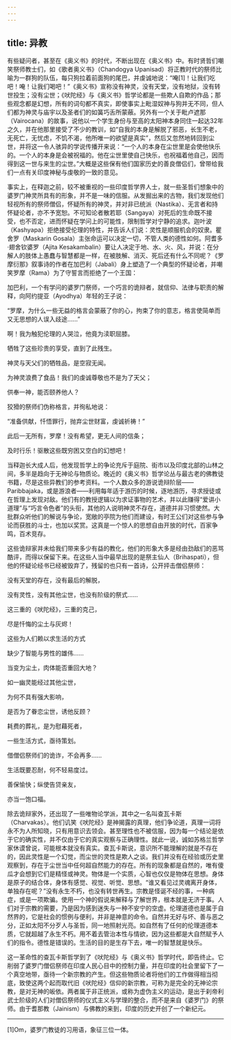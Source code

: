 ```yaml
---
---
---
```

title: 异教
---




有些疑问者，甚至在《奥义书》的时代，不断出现在《奥义书》中。有时贤哲们嘲笑祭师教士们，如《歌者奥义书》（Chandogya Upanisad）将正教时代的祭师比喻为一群狗的队伍，每只狗拉着前面狗的尾巴，并虔诚地说：“唵[1]！让我们吃吧！唵！让我们喝吧！”《奥义书》宣称没有神灵，没有天堂，没有地狱，没有转世投生；没有尘世；《吠陀经》与《奥义书》哲学论都是一些欺人自欺的作品；那些观念都是幻想，所有的词句都不真实，即使事实上毗湿奴神与狗并无不同，但人们都为神灵与庙宇以及圣者们的如簧巧舌所蒙蔽。另外有一个关于毗卢遮那（Vairocana）的故事，说他以一个学生身份与至高的太阳神本身同住一起达32年之久，并在他那里接受了不少的教训，如“自我的本身是解脱了邪恶，长生不老，无死亡，无忧虑，不饥不渴，他所唯一的欲望是真实”，然后又忽然地转回到尘世，并将这一令人骇异的学说传播开来说：“一个人的本身在尘世里是会使他快乐的。一个人的本身是会被祝福的。他在尘世里使自己快乐，也祝福着他自己，因而得到这一世与来生的尘世。”大概是这些保有他们国家历史的善良僧侣们，曾带给我们一点有关印度神秘与虔敬的一致的意见。

事实上，在释迦之前，较不被重视的一些印度哲学界人士，就一些圣哲们想象中的婆罗门神灵所具有的形象，并不是一味的信服。从发掘出来的古物，我们发现他们轻视所有的祭师僧侣，怀疑所有的神灵，并对非已统派（Nastika）、无言者和持怀疑论者，亦不予宽恕。不可知论者散若耶（Sangaya）对死后的生命既不接受，也不否定，进而怀疑在学问上的可能性，限制哲学对宁静的追求。迦叶波（Kashyapa）拒绝接受伦理的特性，并告诉人们说：灵性是顺服机会的奴隶。瞿舍罗（Maskarin Gosala）主张命运可以决定一切，不管人类的德性如何。阿耆多·翅舍钦婆罗（Ajita Kesakambalin）要让人决定于地、水、火、风，并说：在分解人的肢体上愚蠢与智慧都是一样，在被肢解、消灭、死后还有什么不同呢？《罗摩衍那》叙事诗的作者在加巴利（Jabali）身上塑造了一个典型的怀疑论者，并嘲笑罗摩（Rama）为了守誓言而拒绝了一个王国：

加巴利，一个有学问的婆罗门祭师，一个巧言的诡辩者，就信仰、法律与职责的解释，向阿约提亚（Ayodhya）年轻的王子说：

“罗摩，为什么一些无益的格言会蒙蔽了你的心，拘束了你的意志，格言使简单而又无思想的人误入歧途……”

啊！我为触犯伦理的人哭泣，他竟为渎职屈膝。

牺牲了这些珍贵的享受，直到了此残生。

神灵与天父们的牺牲品，是空寂无闻。

为神灵浪费了食品！我们的虔诚尊敬也不是为了天父；

供奉一神，能否颐养他人？

狡猾的祭师们伪称格言，并徇私地说：

“准备供献，忏悟罪行，抛弃尘世财富，虔诚祈祷！”

此后一无所有，罗摩！没有希望，更无人间的信条；

及时行乐！驱散这些既穷困又空白的幻想吧！



当释迦长大成人后，他发现哲学上的争论充斥于庭院、街市以及印度北部的山林之间，多半是趋向于无神论与物质论。晚近的《奥义书》哲学论丛与最古老的佛教徒书籍，尽是这些异教们的参考资料。一个人数众多的游说诡辩阶层——Paribbajaka，或是游浪者——利用每年适于游历的时候，逐地游历，寻求授徒或在哲理上发现对敌。他们有的教授逻辑以为求证事物的艺术，并以此赚得“爱讲小道理”与“巧言令色者”的头衔，其他的人说明神灵不存在，道德并非习惯使然。大批群众听他们的解说与争论，宽敞的亭院为他们而建设，有时王公们对这些参与争论而获胜的斗士，也加以奖赏。这真是一个惊人的思想自由开放的时代，百家争鸣，百术竞存。

这些诡辩家并未给我们带来多少有益的教化，他们的形象大多是经由劲敌们的恶骂酷评，而得以保留下来。在这些人当中最早出现的是祭主仙人（Brihaspati），但他的怀疑论经书已经被毁弃了，残留的也只有一首诗，公开抨击僧侣祭师：

没有天堂的存在，没有最后的解脱，

没有灵性，没有其他尘世，也没有阶级的祭式……

这三重的《吠陀经》，三重的克己，

尽是忏悔的尘土与灰烬！

这些为人们赖以求生活的方式

缺少了智能与男性的雄伟……

当变为尘土，肉体能否重回大地？

如一幽灵能经过其他尘世，

为何不具有强大影响，

是否为了眷恋尘世，诱他反顾？

耗费的葬礼，是为慰藉死者，

一些生活方式，亟待策划。

借僧侣祭师们的诡诈，不会再多……

生活既要忍耐，何不轻易度过。

善保愉快；纵使告贷亲友，

亦当一饱口福。



除去诡辩家外，还出现了一些唯物论学派，其中之一名叫查瓦卡斯（Charvakas）。他们讥笑《吠陀经》是神揭露的真理，他们争论道，真理一词将永不为人所知晓，只有用意识去领会。甚至理性也不被信服，因为每一个结论是依于它的确实性，并不仅由于它的真实观察与正确理性。就此一说，诚如苏格兰哲学家休谟曾说，可能根本就没有真实。查瓦卡斯说，意识所不能理解的就是不存在的，因此灵性是一个幻觉，而尘世的灵性是欺人之谈。我们并没有在经验或历史里观察到，存在于尘世当中任何超自然能力的存在。所有的现象都是自然的，唯有傻瓜才会想到它们是精怪或神灵。物体是一个实质，心智也仅仅是物体在思想。身体是原子的结合体，身体有感觉、视觉、听觉、思想。“谁又看见过灵魂离开身体，单独存在呢？”没有永生不朽，也没有转世再生。宗教是怪诞不经的事，一种病症，或是一项欺骗。使用一个神的假说来解释与了解世界，根本就是无济于事。人们对于宗教的需要，乃是因为感到迷失与一种不安宁的空虚。伦理道德也是属于自然界的，它是社会的惯例与便利，并非是神意的命令。自然并无好与坏、善与恶之分，正如太阳不分歹人与圣哲，同一地照射光亮。如自然有了任何的伦理道德本质，它就超越了永生不朽。用不着去管治本性与情欲，因为这些都是大自然赋予人们的指令。德性是错误的。生活的目的是生存下去，唯一的智慧就是快乐。

这一革命性的查瓦卡斯哲学到了《吠陀经》与《奥义书》哲学时代，即告终止。它削弱了婆罗门僧侣祭师在印度人民心目中的控制力量，并在印度的社会里留下了一个真空地带，亟待一个新宗教的产生。但这些物质论者将他们的工作做得相当彻底，致使这两个起而取代旧《吠陀经》信仰的新宗教，可称为是完全的无神论宗教，是对无神的皈依。两者属于非正统派，或称为虚伪主义的运动，是出于刹帝利武士阶级的人们对僧侣祭师的仪式主义与学理的整合，而不是来自《婆罗门》的祭师。由于耆那教（Jainism）与佛教的来到，印度的历史开创了一个新纪元。



* * *



[1]Om，婆罗门教徒的习用语，象征三位一体。